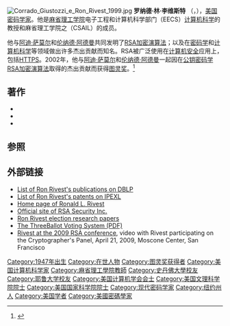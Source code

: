 {{Infobox scientist
| name              = 罗纳德·李维斯特<br>Ronald Rivest
| image             = Ronald L Rivest photo.jpg
| caption           = 攝於2012年
| birth_date        = {{Birth date and age|1947|5|6|mf=y}}
| birth_place       = {{USA}}[[紐約州|紐約州]][[斯克內克塔迪_(紐約州)|斯克內克塔迪]]
| death_date        =
| death_place       =
| nationality       = {{USA}}
| alma_mater        = [[史丹佛大學|史丹佛大學]]（PhD）<br>[[耶魯大學|耶魯大學]]
| known_for         = [[公開密鑰加密|公開密鑰加密]]<ref name=RivestShamir1978>{{cite journal|last1=Rivest|first1=R. L.|last2=Shamir|first2=A.|last3=Adleman|first3=L.|title=A method for obtaining digital signatures and public-key cryptosystems|journal=[[Communications_of_the_ACM|Communications of the ACM]]|volume=21|issue=2|year=1978|pages=120–126|issn=0001-0782|doi=10.1145/359340.359342|citeseerx=10.1.1.607.2677|s2cid=2873616}} {{closed access}}</ref><br>[[RSA加密演算法|RSA]]、{{le|RC2}}、[[RC4|RC4]]、[[RC5|RC5]]、[[RC6|RC6]]<br>[[MD2|MD2]]、[[MD4|MD4]]、[[MD5|MD5]]、[[MD6|MD6]]、{{le|環簽名|Ring signature}}
| prizes            = {{le|帕里斯·卡內拉基斯獎|Paris Kanellakis Award}}（1996年）<br>[[圖靈獎|圖靈獎]]（2002年）<br>[[馬可尼獎|馬可尼獎]]（2007年）<br>{{le|BBVA基金會知識前沿獎|BBVA Foundation Frontiers of Knowledge Award}}（2017年）<br>{{le|國家發明家名人堂|National Inventors Hall of Fame}}（2018年）
| website = {{URL|https://people.csail.mit.edu/rivest/}}
| field             = [[算法|算法]]、[[密碼學|密碼學]]、[[投票|投票學]]
| work_institution  = [[麻省理工學院|麻省理工學院]]
| thesis_title      = ''Analysis of associative retrieval algorithms''
| thesis_url        = http://worldcat.org/oclc/897011820
| thesis_year       = 1974年
| doctoral_advisor  = [[羅伯特·弗洛伊德|羅伯特·弗洛伊德]]
| doctoral_students = {{le|阿夫里姆·布魯姆|Avrim Blum}}<br>{{le|伯特·卡利斯基|Burt Kaliski}}<br>{{le|安德里亞·拉波|Andrea LaPaugh}}<br>{{le|安娜·利斯揚斯卡亞|Anna Lysyanskaya}}<br>{{le|羅恩·品特|Ron Pinter}}<br>{{le|羅伯特·沙皮爾|Robert Schapire}}<br>{{le|艾倫·謝爾曼|Alan Sherman}}<br>{{le|莫娜·辛格 (科學家)|Mona Singh (scientist)|莫娜·辛格}}<ref name=monaphd>{{cite thesis |degree=PhD |first=Mona|last=Singh |title=Learning algorithms with applications to robot navigation and protein folding |publisher=Massachusetts Institute of Technology |date=1996 |oclc=680493381  |hdl=1721.1/40579}} {{free access}}</ref><br>{{le|安德魯·薩瑟蘭 (數學家)|Andrew Sutherland (mathematician)|安德魯·薩瑟蘭}}
}}

[[File:Corrado_Giustozzi_e_Ron_Rivest_1999.jpg|right]]
'''罗纳德·林·李维斯特''' （{{lang-en|'''Ronald Linn Rivest'''}}，{{bd|1947年|5月6日|||catIdx=Rivest, Ronald Linn}}），[[美国|美国]][[密码学|密码学家]]。他是[[麻省理工学院|麻省理工学院]]电子工程和计算机科学部门（EECS）[[计算机科学|计算机科学]]的教授和麻省理工学院之{{Link-en|计算机科学和人工智能实验室|MIT Computer Science and Artificial Intelligence Laboratory}}（CSAIL）的成员。

他与[[阿迪·萨莫尔|阿迪·萨莫尔]]和[[伦纳德·阿德曼|伦纳德·阿德曼]]共同发明了[[RSA加密演算法|RSA加密演算法]]；以及在[[密码学|密码学]]和[[计算机科学|计算机科学]]等领域做出许多杰出贡献而知名。RSA被广泛使用在[[计算机安全|计算机安全]]应用上，包括[[HTTPS|HTTPS]]。2002年，他与[[阿迪·萨莫尔|阿迪·萨莫尔]]和[[伦纳德·阿德曼|伦纳德·阿德曼]]一起因在[[公钥密码学|公钥密码学]][[RSA加密演算法|RSA加密演算法]]取得的杰出贡献而获得[[图灵奖|图灵奖]]。<ref>{{cite web |url=http://awards.acm.org/homepage.cfm?srt=all&awd=140 |title=A. M. Turing Award |publisher=[[Association_for_Computing_Machinery|Association for Computing Machinery]] |accessdate={{Format date|2011|2|5}} |deadurl=yes |archiveurl=https://web.archive.org/web/20091212132624/http://awards.acm.org/homepage.cfm?srt=all&awd=140 |archivedate=2009-12-12 }}</ref>

==著作==
* {{cite book
 | authorlink = Thomas H. Cormen
 | first = Thomas H.
 | last = Cormen
 | coauthors = [[Charles_E._Leiserson|Leiserson, Charles E.]]; Rivest, Ronald L.
 | title = [[Introduction_to_Algorithms|Introduction to Algorithms]]
 | edition = first edition
 | publisher = MIT Press and McGraw-Hill
 | year = 1990
 | isbn = 0-262-03141-8
 }}
* {{cite book
 | authorlink = Thomas H. Cormen
 | first = Thomas H.
 | last = Cormen
 | coauthors = [[Charles_E._Leiserson|Leiserson, Charles E.]]; Rivest, Ronald L.; [[Clifford_Stein|Stein, Clifford]]
 | title = [[Introduction_to_Algorithms|Introduction to Algorithms]]
 | publisher = MIT Press and McGraw-Hill
 | year = 2001
 | isbn = 0-262-53196-8
 | edition = second edition
 }}
* {{cite book
 | authorlink = Thomas H. Cormen
 | first = Thomas H.
 | last = Cormen
 | coauthors = [[Charles_E._Leiserson|Leiserson, Charles E.]]; Rivest, Ronald L.; [[Clifford_Stein|Stein, Clifford]]
 | title = [[Introduction_to_Algorithms|Introduction to Algorithms]]
 | publisher = MIT Press
 | year = 2009
 | isbn = 0-262-03384-4
 | edition = third edition
 }}

==参照==
{{reflist}}

==外部链接==
{{Commons category|Ron Rivest}}
* [http://www.informatik.uni-trier.de/~ley/db/indices/a-tree/r/Rivest:Ronald_L=.html List of Ron Rivest's publications on DBLP] {{Wayback|url=http://www.informatik.uni-trier.de/~ley/db/indices/a-tree/r/Rivest:Ronald_L=.html |date=20121003125448 }}
* [https://web.archive.org/web/20150924035917/http://www.ipexl.com/share/fecba62ecb1bfc4a861cfb31ea1373d1 List of Ron Rivest's patents on IPEXL]
* [http://people.csail.mit.edu/rivest/ Home page of Ronald L. Rivest] {{Wayback|url=http://people.csail.mit.edu/rivest/ |date=20210421035205 }}
* [http://www.rsasecurity.com/ Official site of RSA Security Inc.] {{Wayback|url=http://www.rsasecurity.com/ |date=20090106053636 }}
* [https://web.archive.org/web/20071213115534/http://www.electiontechnology.com/who.php?id=17 Ron Rivest election research papers]
* [http://theory.csail.mit.edu/%7Erivest/Rivest-TheThreeBallotVotingSystem.pdf The ThreeBallot Voting System (PDF)] {{Wayback|url=http://theory.csail.mit.edu/%7Erivest/Rivest-TheThreeBallotVotingSystem.pdf |date=20080820050039 }}
* [https://web.archive.org/web/20090428195928/http://media.omediaweb.com/rsa2009/preview/webcast.htm?id=1_5 Rivest at the 2009 RSA conference], video with Rivest participating on the Cryptographer's Panel, April 21, 2009, Moscone Center, San Francisco

{{图灵奖}}

{{Authority control}}
{{DEFAULTSORT:Rivest, Ron}}
[[Category:1947年出生|Category:1947年出生]]
[[Category:在世人物|Category:在世人物]]
[[Category:图灵奖获得者|Category:图灵奖获得者]]
[[Category:美国计算机科学家|Category:美国计算机科学家]]
[[Category:麻省理工學院教師|Category:麻省理工學院教師]]
[[Category:史丹佛大學校友|Category:史丹佛大學校友]]
[[Category:耶鲁大学校友|Category:耶鲁大学校友]]
[[Category:美国计算机学会会士|Category:美国计算机学会会士]]
[[Category:美国文理科学院院士|Category:美国文理科学院院士]]
[[Category:美国国家科学院院士|Category:美国国家科学院院士]]
[[Category:现代密码学家|Category:现代密码学家]]
[[Category:纽约州人|Category:纽约州人]]
[[Category:美国学者|Category:美国学者]]
[[Category:美國密碼學家|Category:美國密碼學家]]